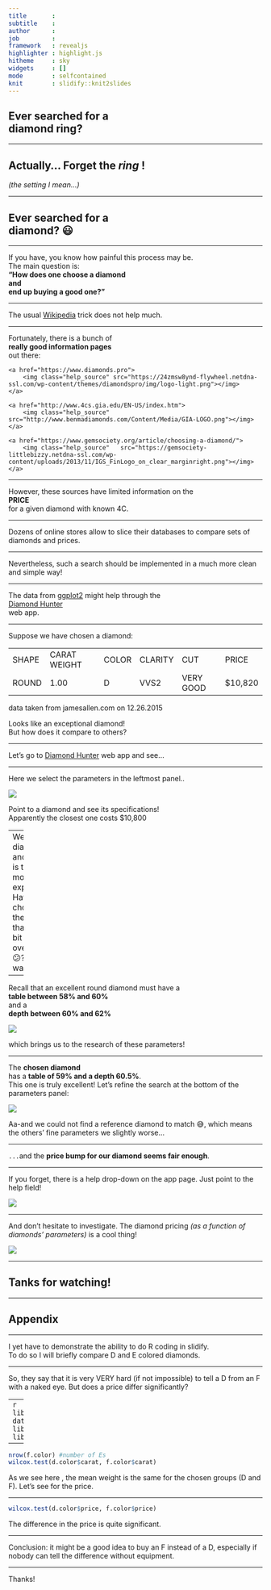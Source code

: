```yaml
---
title       : 
subtitle    : 
author      : 
job         : 
framework   : revealjs      
highlighter : highlight.js  
hitheme     : sky      
widgets     : []            
mode        : selfcontained
knit        : slidify::knit2slides
---
```


## Ever searched for a </br> **diamond ring**?

---

## Actually... Forget the *ring* !
*(the setting I mean...)*

---

## Ever searched for a </br> **diamond**? 😃

---

If you have, you know how painful this process may be.  
The main question is:  
**"How does one choose a diamond  
and  
end up buying a good one?"**

---

The usual [Wikipedia](https://en.wikipedia.org/wiki/Diamond) trick does not help much.

---

Fortunately, there is a bunch of  
**really good information pages**  
out there:  
<div class="extra">
    <a href="https://www.diamonds.pro">
        <img class="help_source" src="https://24zmsw8ynd-flywheel.netdna-ssl.com/wp-content/themes/diamondspro/img/logo-light.png"></img>
    </a>
</div>
<div class="extra">
    <a href="http://www.4cs.gia.edu/EN-US/index.htm">
        <img class="help_source" src="http://www.benmadiamonds.com/Content/Media/GIA-LOGO.png"></img>
    </a>
</div>
<div class="extra">
    <a href="https://www.gemsociety.org/article/choosing-a-diamond/">
        <img class="help_source"   src="https://gemsociety-littlebizzy.netdna-ssl.com/wp-content/uploads/2013/11/IGS_FinLogo_on_clear_marginright.png"></img>
    </a>
</div>

---

However, these sources have limited information on the  
**PRICE**  
for a given diamond with known 4C.  

---

Dozens of online stores allow to slice their databases to compare sets of diamonds and prices.  

---

Nevertheless, such a search should be implemented in a much more clean and simple way!

---

The data from [ggplot2](https://cran.r-project.org/web/packages/ggplot2/index.html) might help through the  
[Diamond Hunter](https://www.shinyapps.io/admin/#/application/75469)  
web app.

---

Suppose we have chosen a diamond:

<div class="extra">
<table class="comparison">
    <tr>
        <td>SHAPE</td>
        <td>CARAT WEIGHT</td>
        <td>COLOR</td>
        <td>CLARITY</td>
        <td>CUT</td>
        <td>PRICE</td>
    </tr>
    <tr>
        <td>ROUND</td>
        <td>1.00</td>
        <td>D</td>
        <td>VVS2</td>
        <td>VERY GOOD</td>
        <td>$10,820</td>
    </tr>
</table>
<p class="micro">data taken from jamesallen.com on 12.26.2015</p>
</div>

Looks like an exceptional diamond!  
But how does it compare to others?

---

Let's go to [Diamond Hunter](https://www.shinyapps.io/admin/#/application/75469) web app and see...

---

Here we select the parameters in the leftmost panel..

<div class="extra">
<img src="screen1.png"></img>
</div>

Point to a diamond and see its specifications!  
Apparently the closest one costs $10,800

---
We have 7 diamonds and ours is the most expensive.  
Have we chosen the one that is a bit overpriced 😕?  
But wait...

---

Recall that an excellent round diamond must have a  
**table between 58% and 60%**  
and a  
**depth between 60% and 62%**  
<div class="extra">
<a href="http://smartcarat.com/diamond-smarts/diamond-depth-percentage/">
<img src="http://smartcarat.com/wp-content/uploads/2011/01/Depth1.jpeg"></img>
</a>
</div>
which brings us to the research of these parameters!

---

The **chosen diamond**  
has a **table of 59% and a depth 60.5%**.  
This one is truly excellent! Let's refine the search at the bottom of the parameters panel:

<div class="extra">
<img src="screen2.png"></img>
</div>

Aa-and we could not find a reference diamond to match 😅, which means the others' fine parameters we slightly worse...

---

`...`and the **price bump for our diamond seems fair enough**.

---

If you forget, there is a help drop-down on the app page. Just point to the help field!

<div class="extra">
<img src="screen3.png"></img>
</div>

---

And don't hesitate to investigate. The diamond pricing *(as a function of diamonds' parameters)* is a cool thing!

<div class="extra">
<img src="diamond_plot.png"></img>
</div>

---

## Tanks for watching!

---

## Appendix

---

I yet have to demonstrate the ability to do R coding in slidify.  
To do so I will briefly compare D and E colored diamonds. 

---

So, they say that it is very VERY hard (if not impossible) to tell a D from an F with a naked eye. But does a price differ significantly?

---
```r
library("ggplot2")
data("diamonds")
library("plyr")
library("dplyr")
```
```r
d.color<- diamonds %>% 
        select(carat, cut, color, clarity, price) %>% 
        #-3 cuz the last ones are not relevant
        filter(cut=="Ideal", color=="D", clarity=="VVS1") 
        #the IFs are rather rare
nrow(d.color) #number of Ds
f.color<- diamonds %>% select(carat, cut, color, clarity, price) %>%
        filter(cut=="Ideal", color=="F", clarity=="VVS1")
```
Here we have selected a group of D and F diamonds holding other important parameters equal.

---

```r
nrow(f.color) #number of Es
wilcox.test(d.color$carat, f.color$carat)
```
As we  see here , the mean weight is the same for the chosen groups (D and F). Let's see for the price.

---

```r
wilcox.test(d.color$price, f.color$price)
```
The difference in the price is quite significant.

---

Conclusion: it might be a good idea to buy an F instead of a D, especially if nobody can tell the difference without equipment.

---

Thanks!